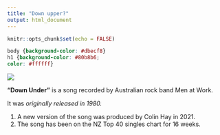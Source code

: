 ```yaml
---
title: "Down upper?"
output: html_document
---
```


```r
knitr::opts_chunk$set(echo = FALSE)
```
```css
body {background-color: #dbecf8}
h1 {background-color: #80b8b6;
color: #ffffff}
```

![](down_under.jpg)

**"Down Under"** is a song recorded by Australian rock band Men at Work.

It was _originally released in 1980._

1. A new version of the song was produced by Colin Hay in 2021. 
2. The song has been on the NZ Top 40 singles chart for 16 weeks.

